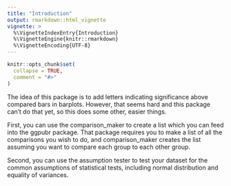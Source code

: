 ```yaml
---
title: "Introduction"
output: rmarkdown::html_vignette
vignette: >
  %\VignetteIndexEntry{Introduction}
  %\VignetteEngine{knitr::rmarkdown}
  %\VignetteEncoding{UTF-8}
---
```


```r
knitr::opts_chunk$set(
  collapse = TRUE,
  comment = "#>"
)
```

The idea of this package is to add letters indicating significance above compared bars in barplots. However, that seems hard and this package can't do that yet, so this does some other, easier things.

First, you can use the comparison_maker to create a list which you can feed into the ggpubr package. That package requires you to make a list of all the comparisons you wish to do, and comparison_maker creates the list assuming you want to compare each group to each other group.

Second, you can use the assumption tester to test your dataset for the common assumptions of statistical tests, including normal distribution and equality of variances.
